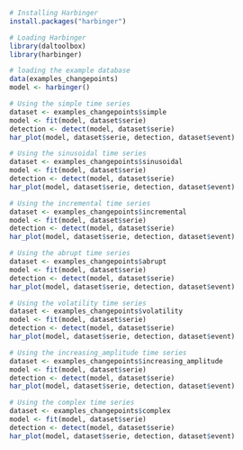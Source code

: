 ```r
# Installing Harbinger
install.packages("harbinger")
```

```r
# Loading Harbinger
library(daltoolbox)
library(harbinger) 
```

```r
# loading the example database
data(examples_changepoints)
model <- harbinger()
```

```r
# Using the simple time series 
dataset <- examples_changepoints$simple
model <- fit(model, dataset$serie)
detection <- detect(model, dataset$serie)
har_plot(model, dataset$serie, detection, dataset$event)

```

```r
# Using the sinusoidal time series
dataset <- examples_changepoints$sinusoidal
model <- fit(model, dataset$serie)
detection <- detect(model, dataset$serie)
har_plot(model, dataset$serie, detection, dataset$event)

```

```r
# Using the incremental time series
dataset <- examples_changepoints$incremental
model <- fit(model, dataset$serie)
detection <- detect(model, dataset$serie)
har_plot(model, dataset$serie, detection, dataset$event)

```

```r
# Using the abrupt time series 
dataset <- examples_changepoints$abrupt
model <- fit(model, dataset$serie)
detection <- detect(model, dataset$serie)
har_plot(model, dataset$serie, detection, dataset$event)

```

```r
# Using the volatility time series
dataset <- examples_changepoints$volatility
model <- fit(model, dataset$serie)
detection <- detect(model, dataset$serie)
har_plot(model, dataset$serie, detection, dataset$event)

```

```r
# Using the increasing_amplitude time series
dataset <- examples_changepoints$increasing_amplitude
model <- fit(model, dataset$serie)
detection <- detect(model, dataset$serie)
har_plot(model, dataset$serie, detection, dataset$event)

```

```r
# Using the complex time series
dataset <- examples_changepoints$complex
model <- fit(model, dataset$serie)
detection <- detect(model, dataset$serie)
har_plot(model, dataset$serie, detection, dataset$event)

```

